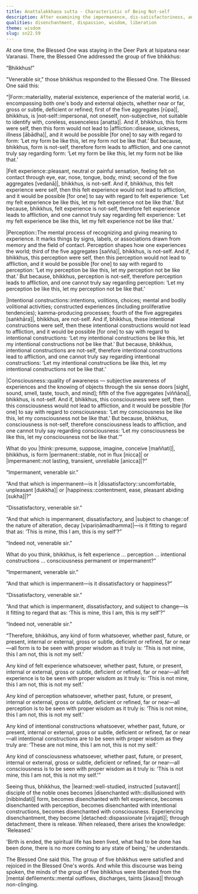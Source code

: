 ```yaml
---
title: Anattalakkhaṇa sutta - Characteristic of Being Not-self
description: After examining the impermanence, dis-satisfactoriness, and the changing nature of the five aggregates, the Buddha teaches how to see them with proper wisdom, with identifying with them.
qualities: disenchantment, dispassion, wisdom, liberation
theme: wisdom
slug: sn22.59
---
```


At one time, the Blessed One was staying in the Deer Park at Isipatana near Varanasi. There, the Blessed One addressed the group of five bhikkhus:

“Bhikkhus!”

"Venerable sir," those bhikkhus responded to the Blessed One. The Blessed One said this: 

“|Form::materiality, material existence, experience of the material world, i.e. encompassing both one's body and external objects, whether near or far, gross or subtle, deficient or refined; first of the five aggregates [rūpa]|, bhikkhus, is |not-self::impersonal, not oneself, non-subjective, not suitable to identify with, coreless, essenceless [anatta]|. And if, bhikkhus, this form were self, then this form would not lead to |affliction::disease, sickness, illness [ābādha]|, and it would be possible [for one] to say with regard to form: ‘Let my form be like this, let my form not be like that.’ But because, bhikkhus, form is not-self, therefore form leads to affliction, and one cannot truly say regarding form: ‘Let my form be like this, let my form not be like that.’

|Felt experience::pleasant, neutral or painful sensation, feeling felt on contact through eye, ear, nose, tongue, body, mind; second of the five aggregates [vedanā]|, bhikkhus, is not-self. And if, bhikkhus, this felt experience were self, then this felt experience would not lead to affliction, and it would be possible [for one] to say with regard to felt experience: ‘Let my felt experience be like this, let my felt experience not be like that.’ But because, bhikkhus, felt experience is not-self, therefore felt experience leads to affliction, and one cannot truly say regarding felt experience: ‘Let my felt experience be like this, let my felt experience not be like that.’

|Perception::The mental process of recognizing and giving meaning to experience. It marks things by signs, labels, or associations drawn from memory and the field of contact. Perception shapes how one experiences the world; third of the five aggregates [sañña]|, bhikkhus, is not-self. And if, bhikkhus, this perception were self, then this perception would not lead to affliction, and it would be possible [for one] to say with regard to perception: ‘Let my perception be like this, let my perception not be like that.’ But because, bhikkhus, perception is not-self, therefore perception leads to affliction, and one cannot truly say regarding perception: ‘Let my perception be like this, let my perception not be like that.’

|Intentional constructions::intentions, volitions, choices; mental and bodily volitional activities; constructed experiences (including proliferative tendencies); kamma-producing processes; fourth of the five aggregates [saṅkhāra]|, bhikkhus, are not-self. And if, bhikkhus, these intentional constructions were self, then these intentional constructions would not lead to affliction, and it would be possible [for one] to say with regard to intentional constructions: ‘Let my intentional constructions be like this, let my intentional constructions not be like that.’ But because, bhikkhus, intentional constructions are not-self, therefore intentional constructions lead to affliction, and one cannot truly say regarding intentional constructions: ‘Let my intentional constructions be like this, let my intentional constructions not be like that.’

|Consciousness::quality of awareness — subjective awareness of experiences and the knowing of objects through the six sense doors [sight, sound, smell, taste, touch, and mind]; fifth of the five aggregates [viññāṇa]|, bhikkhus, is not-self. And if, bhikkhus, this consciousness were self, then this consciousness would not lead to affliction, and it would be possible [for one] to say with regard to consciousness: ‘Let my consciousness be like this, let my consciousness not be like that.’ But because, bhikkhus, consciousness is not-self, therefore consciousness leads to affliction, and one cannot truly say regarding consciousness: ‘Let my consciousness be like this, let my consciousness not be like that.’”

What do you |think::presume, suppose, imagine, conceive [maññati]|, bhikkhus, is form |permanent::stable, not in flux [nicca]| or |impermanent::not lasting, transient, unreliable [anicca]|?”

“Impermanent, venerable sir.”

“And that which is impermanent—is it |dissatisfactory::uncomfortable, unpleasant [dukkha]| or |happiness::contentment, ease, pleasant abiding [sukha]|?”

“Dissatisfactory, venerable sir.”

“And that which is impermanent, dissatisfactory, and |subject to change::of the nature of alteration, decay [vipariṇāmadhamma]|—is it fitting to regard that as: ‘This is mine, this I am, this is my self’?”

“Indeed not, venerable sir.”

What do you think, bhikkhus, is felt experience ... perception ... intentional constructions ... consciousness permanent or impermanent?”

“Impermanent, venerable sir.”

“And that which is impermanent—is it dissatisfactory or happiness?”

“Dissatisfactory, venerable sir.”

“And that which is impermanent, dissatisfactory, and subject to change—is it fitting to regard that as: ‘This is mine, this I am, this is my self’?”

“Indeed not, venerable sir.”

“Therefore, bhikkhus, any kind of form whatsoever, whether past, future, or present, internal or external, gross or subtle, deficient or refined, far or near—all form is to be seen with proper wisdom as it truly is: ‘This is not mine, this I am not, this is not my self.’

Any kind of felt experience whatsoever, whether past, future, or present, internal or external, gross or subtle, deficient or refined, far or near—all felt experience is to be seen with proper wisdom as it truly is: ‘This is not mine, this I am not, this is not my self.’

Any kind of perception whatsoever, whether past, future, or present, internal or external, gross or subtle, deficient or refined, far or near—all perception is to be seen with proper wisdom as it truly is: ‘This is not mine, this I am not, this is not my self.’

Any kind of intentional constructions whatsoever, whether past, future, or present, internal or external, gross or subtle, deficient or refined, far or near—all intentional constructions are to be seen with proper wisdom as they truly are: ‘These are not mine, this I am not, this is not my self.’

Any kind of consciousness whatsoever, whether past, future, or present, internal or external, gross or subtle, deficient or refined, far or near—all consciousness is to be seen with proper wisdom as it truly is: ‘This is not mine, this I am not, this is not my self.’”

Seeing thus, bhikkhus, the |learned::well-studied, instructed [sutavant]| disciple of the noble ones becomes |disenchanted with::disillusioned with [nibbindati]| form, becomes disenchanted with felt experience, becomes disenchanted with perception, becomes disenchanted with intentional constructions, becomes disenchanted with consciousness. Experiencing disenchantment, they become |detached::dispassionate [virajjati]|; through detachment, there is release. When released, there arises the knowledge: 'Released.'

'Birth is ended, the spiritual life has been lived, what had to be done has been done, there is no more coming to any state of being,' he understands.

The Blessed One said this. The group of five bhikkhus were satisfied and rejoiced in the Blessed One's words. And while this discourse was being spoken, the minds of the group of five bhikkhus were liberated from the |mental defilements::mental outflows, discharges, taints [āsava]| through non-clinging.